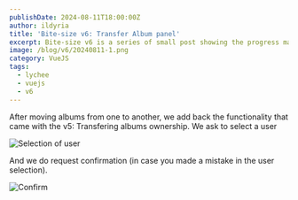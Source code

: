 ```yaml
---
publishDate: 2024-08-11T18:00:00Z
author: ildyria
title: 'Bite-size v6: Transfer Album panel'
excerpt: Bite-size v6 is a series of small post showing the progress made on the development of the future version of Lychee.
image: /blog/v6/20240811-1.png
category: VueJS
tags:
  - lychee
  - vuejs
  - v6
---
```

After moving albums from one to another, we add back the functionality that came with the v5:
Transfering albums ownership. We ask to select a user

![Selection of user](/blog/v6/20240811-2.png)

And we do request confirmation (in case you made a mistake in the user selection).

![Confirm](/blog/v6/20240811-3.png)

